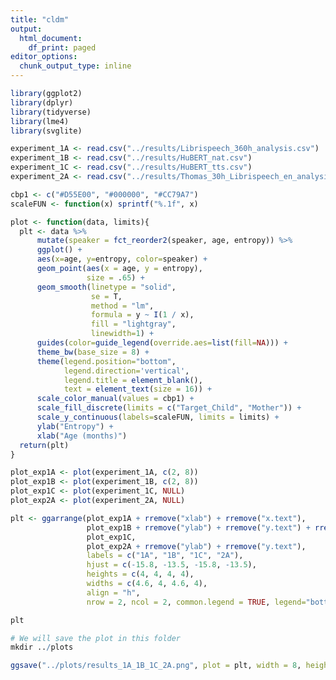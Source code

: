 ```yaml
---
title: "cldm"
output:
  html_document:
    df_print: paged
editor_options:
  chunk_output_type: inline
---
```


```r
library(ggplot2)
library(dplyr)
library(tidyverse)
library(lme4)
library(svglite)
```

```r
experiment_1A <- read.csv("../results/Librispeech_360h_analysis.csv")
experiment_1B <- read.csv("../results/HuBERT_nat.csv")
experiment_1C <- read.csv("../results/HuBERT_tts.csv")
experiment_2A <- read.csv("../results/Thomas_30h_Librispeech_en_analysis.csv")
```

```r
cbp1 <- c("#D55E00", "#000000", "#CC79A7")
scaleFUN <- function(x) sprintf("%.1f", x)

plot <- function(data, limits){
  plt <- data %>%
      mutate(speaker = fct_reorder2(speaker, age, entropy)) %>%
      ggplot() + 
      aes(x=age, y=entropy, color=speaker) +
      geom_point(aes(x = age, y = entropy),
                 size = .65) +
      geom_smooth(linetype = "solid",
                  se = T,
                  method = "lm",
                  formula = y ~ I(1 / x),
                  fill = "lightgray",
                  linewidth=1) +
      guides(color=guide_legend(override.aes=list(fill=NA))) +  
      theme_bw(base_size = 8) +
      theme(legend.position="bottom",
            legend.direction='vertical',
            legend.title = element_blank(),
            text = element_text(size = 16)) +
      scale_color_manual(values = cbp1) +
      scale_fill_discrete(limits = c("Target_Child", "Mother")) +
      scale_y_continuous(labels=scaleFUN, limits = limits) +
      ylab("Entropy") +
      xlab("Age (months)")
  return(plt)
}
```

```r
plot_exp1A <- plot(experiment_1A, c(2, 8))
plot_exp1B <- plot(experiment_1B, c(2, 8))
plot_exp1C <- plot(experiment_1C, NULL)
plot_exp2A <- plot(experiment_2A, NULL)
```

```r
plt <- ggarrange(plot_exp1A + rremove("xlab") + rremove("x.text"),
                 plot_exp1B + rremove("ylab") + rremove("y.text") + rremove("xlab") + rremove("x.text"),
                 plot_exp1C,
                 plot_exp2A + rremove("ylab") + rremove("y.text"),
                 labels = c("1A", "1B", "1C", "2A"),
                 hjust = c(-15.8, -13.5, -15.8, -13.5),
                 heights = c(4, 4, 4, 4),
                 widths = c(4.6, 4, 4.6, 4),
                 align = "h",
                 nrow = 2, ncol = 2, common.legend = TRUE, legend="bottom")
```
```r
plt
```

```r
# We will save the plot in this folder
mkdir ../plots
```


```r
ggsave("../plots/results_1A_1B_1C_2A.png", plot = plt, width = 8, height = 7, bg="white")
```







